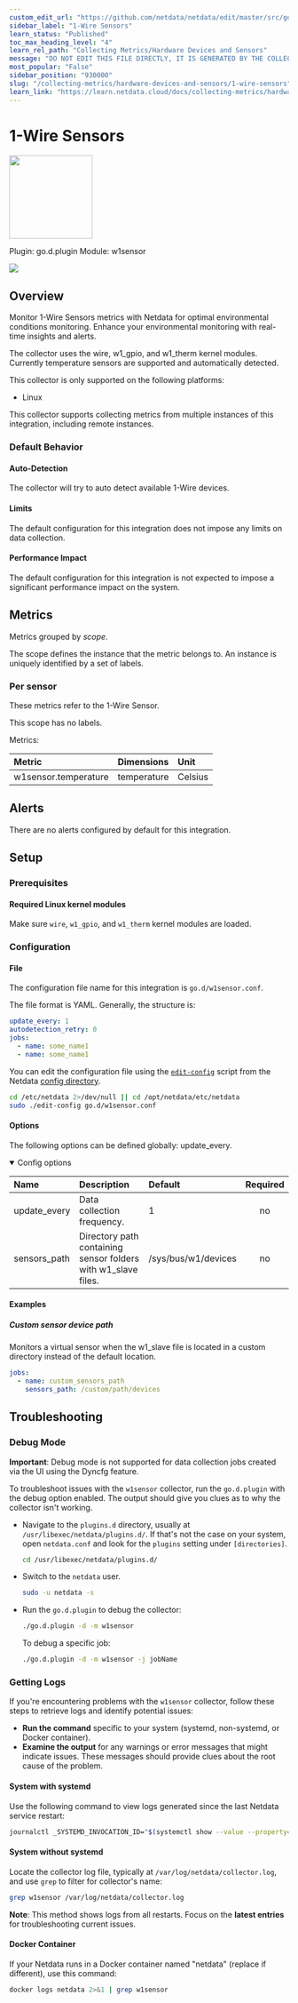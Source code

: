```yaml
---
custom_edit_url: "https://github.com/netdata/netdata/edit/master/src/go/plugin/go.d/collector/w1sensor/metadata.yaml"
sidebar_label: "1-Wire Sensors"
learn_status: "Published"
toc_max_heading_level: "4"
learn_rel_path: "Collecting Metrics/Hardware Devices and Sensors"
message: "DO NOT EDIT THIS FILE DIRECTLY, IT IS GENERATED BY THE COLLECTOR'S metadata.yaml FILE"
most_popular: "False"
sidebar_position: "930000"
slug: "/collecting-metrics/hardware-devices-and-sensors/1-wire-sensors"
learn_link: "https://learn.netdata.cloud/docs/collecting-metrics/hardware-devices-and-sensors/1-wire-sensors"
---
```



# 1-Wire Sensors


<img src="https://netdata.cloud/img/1-wire.png" width="150"/>


Plugin: go.d.plugin
Module: w1sensor

<img src="https://img.shields.io/badge/maintained%20by-Netdata-%2300ab44" />

## Overview

Monitor 1-Wire Sensors metrics with Netdata for optimal environmental conditions monitoring. Enhance your environmental monitoring with real-time insights and alerts.


The collector uses the wire, w1_gpio, and w1_therm kernel modules. Currently temperature sensors are supported and automatically detected.

This collector is only supported on the following platforms:

- Linux

This collector supports collecting metrics from multiple instances of this integration, including remote instances.


### Default Behavior

#### Auto-Detection

The collector will try to auto detect available 1-Wire devices.

#### Limits

The default configuration for this integration does not impose any limits on data collection.

#### Performance Impact

The default configuration for this integration is not expected to impose a significant performance impact on the system.


## Metrics

Metrics grouped by *scope*.

The scope defines the instance that the metric belongs to. An instance is uniquely identified by a set of labels.



### Per sensor

These metrics refer to the 1-Wire Sensor.

This scope has no labels.

Metrics:

| Metric | Dimensions | Unit |
|:------|:----------|:----|
| w1sensor.temperature | temperature | Celsius |



## Alerts

There are no alerts configured by default for this integration.


## Setup

### Prerequisites

#### Required Linux kernel modules

Make sure `wire`, `w1_gpio`, and `w1_therm` kernel modules are loaded.


### Configuration

#### File

The configuration file name for this integration is `go.d/w1sensor.conf`.

The file format is YAML. Generally, the structure is:

```yaml
update_every: 1
autodetection_retry: 0
jobs:
  - name: some_name1
  - name: some_name1
```
You can edit the configuration file using the [`edit-config`](/docs/netdata-agent/configuration#edit-a-configuration-file-using-edit-config) script from the
Netdata [config directory](/docs/netdata-agent/configuration#the-netdata-config-directory).

```bash
cd /etc/netdata 2>/dev/null || cd /opt/netdata/etc/netdata
sudo ./edit-config go.d/w1sensor.conf
```
#### Options

The following options can be defined globally: update_every.


<details open>
<summary>Config options</summary>

| Name | Description | Default | Required |
|:----|:-----------|:-------|:--------:|
| update_every | Data collection frequency. | 1 | no |
| sensors_path | Directory path containing sensor folders with w1_slave files. | /sys/bus/w1/devices | no |

</details>

#### Examples

##### Custom sensor device path

Monitors a virtual sensor when the w1_slave file is located in a custom directory instead of the default location.

```yaml
jobs:
  - name: custom_sensors_path
    sensors_path: /custom/path/devices

```


## Troubleshooting

### Debug Mode

**Important**: Debug mode is not supported for data collection jobs created via the UI using the Dyncfg feature.

To troubleshoot issues with the `w1sensor` collector, run the `go.d.plugin` with the debug option enabled. The output
should give you clues as to why the collector isn't working.

- Navigate to the `plugins.d` directory, usually at `/usr/libexec/netdata/plugins.d/`. If that's not the case on
  your system, open `netdata.conf` and look for the `plugins` setting under `[directories]`.

  ```bash
  cd /usr/libexec/netdata/plugins.d/
  ```

- Switch to the `netdata` user.

  ```bash
  sudo -u netdata -s
  ```

- Run the `go.d.plugin` to debug the collector:

  ```bash
  ./go.d.plugin -d -m w1sensor
  ```

  To debug a specific job:

  ```bash
  ./go.d.plugin -d -m w1sensor -j jobName
  ```

### Getting Logs

If you're encountering problems with the `w1sensor` collector, follow these steps to retrieve logs and identify potential issues:

- **Run the command** specific to your system (systemd, non-systemd, or Docker container).
- **Examine the output** for any warnings or error messages that might indicate issues.  These messages should provide clues about the root cause of the problem.

#### System with systemd

Use the following command to view logs generated since the last Netdata service restart:

```bash
journalctl _SYSTEMD_INVOCATION_ID="$(systemctl show --value --property=InvocationID netdata)" --namespace=netdata --grep w1sensor
```

#### System without systemd

Locate the collector log file, typically at `/var/log/netdata/collector.log`, and use `grep` to filter for collector's name:

```bash
grep w1sensor /var/log/netdata/collector.log
```

**Note**: This method shows logs from all restarts. Focus on the **latest entries** for troubleshooting current issues.

#### Docker Container

If your Netdata runs in a Docker container named "netdata" (replace if different), use this command:

```bash
docker logs netdata 2>&1 | grep w1sensor
```


